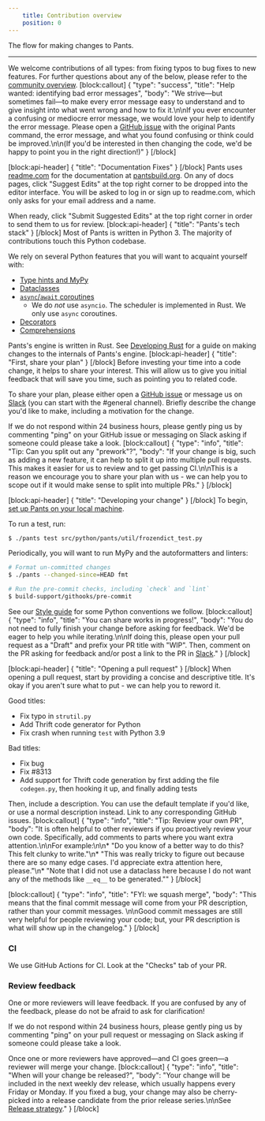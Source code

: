 ```yaml
---
    title: Contribution overview
    position: 0
---
```


The flow for making changes to Pants.

---

We welcome contributions of all types: from fixing typos to bug fixes to new features. For further questions about any of the below, please refer to the [community overview](doc:community).
[block:callout]
{
  "type": "success",
  "title": "Help wanted: identifying bad error messages",
  "body": "We strive—but sometimes fail—to make every error message easy to understand and to give insight into what went wrong and how to fix it.\n\nIf you ever encounter a confusing or mediocre error message, we would love your help to identify the error message. Please open a [GitHub issue](https://github.com/pantsbuild/pants/issues) with the original Pants command, the error message, and what you found confusing or think could be improved.\n\n(If you'd be interested in then changing the code, we'd be happy to point you in the right direction!)"
}
[/block]

[block:api-header]
{
  "title": "Documentation Fixes"
}
[/block]
Pants uses [readme.com](https://readme.com/) for the documentation at [pantsbuild.org](https://pantsbuild.org). On any of docs pages, click "Suggest Edits" at the top right corner to be dropped into the editor interface. You will be asked to log in or sign up to readme.com, which only asks for your email address and a name.

When ready, click "Submit Suggested Edits" at the top right corner in order to send them to us for review.
[block:api-header]
{
  "title": "Pants's tech stack"
}
[/block]
Most of Pants is written in Python 3. The majority of contributions touch this Python codebase.

We rely on several Python features that you will want to acquaint yourself with:

* [Type hints and MyPy](https://mypy.readthedocs.io/en/stable/)
* [Dataclasses](https://realpython.com/python-data-classes/)
* [`async`/`await` coroutines](https://www.python.org/dev/peps/pep-0492)
    * We do _not_ use `asyncio`. The scheduler is implemented in Rust. We only use `async` coroutines.
* [Decorators](https://realpython.com/primer-on-python-decorators/)
* [Comprehensions](https://www.geeksforgeeks.org/comprehensions-in-python/)

Pants's engine is written in Rust. See [Developing Rust](doc:contributions-rust) for a guide on making changes to the internals of Pants's engine.
[block:api-header]
{
  "title": "First, share your plan"
}
[/block]
Before investing your time into a code change, it helps to share your interest. This will allow us to give you initial feedback that will save you time, such as pointing you to related code.

To share your plan, please either open a [GitHub issue](https://github.com/pantsbuild/pants/issues) or message us on [Slack](doc:community#slack) (you can start with the #general channel). Briefly describe the change you'd like to make, including a motivation for the change.

If we do not respond within 24 business hours, please gently ping us by commenting "ping" on your GitHub issue or messaging on Slack asking if someone could please take a look.
[block:callout]
{
  "type": "info",
  "title": "Tip: Can you split out any \"prework\"?",
  "body": "If your change is big, such as adding a new feature, it can help to split it up into multiple pull requests. This makes it easier for us to review and to get passing CI.\n\nThis is a reason we encourage you to share your plan with us - we can help you to scope out if it would make sense to split into multiple PRs."
}
[/block]

[block:api-header]
{
  "title": "Developing your change"
}
[/block]
To begin, [set up Pants on your local machine](doc:contributor-setup).

To run a test, run:

```bash
$ ./pants test src/python/pants/util/frozendict_test.py
```

Periodically, you will want to run MyPy and the autoformatters and linters:

```bash
# Format un-committed changes
$ ./pants --changed-since=HEAD fmt

# Run the pre-commit checks, including `check` and `lint`
$ build-support/githooks/pre-commit
```

See our [Style guide](doc:style-guide) for some Python conventions we follow.
[block:callout]
{
  "type": "info",
  "title": "You can share works in progress!",
  "body": "You do not need to fully finish your change before asking for feedback. We'd be eager to help you while iterating.\n\nIf doing this, please open your pull request as a \"Draft\" and prefix your PR title with \"WIP\". Then, comment on the PR asking for feedback and/or post a link to the PR in [Slack](doc:community)."
}
[/block]

[block:api-header]
{
  "title": "Opening a pull request"
}
[/block]
When opening a pull request, start by providing a concise and descriptive title. It's okay if you aren't sure what to put - we can help you to reword it. 

Good titles:
* Fix typo in `strutil.py`
* Add Thrift code generator for Python
* Fix crash when running `test` with Python 3.9

Bad titles:
* Fix bug
* Fix #8313
* Add support for Thrift code generation by first adding the file `codegen.py`, then hooking it up, and finally adding tests

Then, include a description. You can use the default template if you'd like, or use a normal description instead. Link to any corresponding GitHub issues.
[block:callout]
{
  "type": "info",
  "title": "Tip: Review your own PR",
  "body": "It is often helpful to other reviewers if you proactively review your own code. Specifically, add comments to parts where you want extra attention.\n\nFor example:\n\n* \"Do you know of a better way to do this? This felt clunky to write.\"\n* \"This was really tricky to figure out because there are so many edge cases. I'd appreciate extra attention here, please.\"\n* \"Note that I did not use a dataclass here because I do not want any of the methods like `__eq__` to be generated.\""
}
[/block]

[block:callout]
{
  "type": "info",
  "title": "FYI: we squash merge",
  "body": "This means that the final commit message will come from your PR description, rather than your commit messages. \n\nGood commit messages are still very helpful for people reviewing your code; but, your PR description is what will show up in the changelog."
}
[/block]
### CI

We use GitHub Actions for CI. Look at the "Checks" tab of your PR.

### Review feedback

One or more reviewers will leave feedback. If you are confused by any of the feedback, please do not be afraid to ask for clarification!

If we do not respond within 24 business hours, please gently ping us by commenting "ping" on your pull request or messaging on Slack asking if someone could please take a look.

Once one or more reviewers have approved—and CI goes green—a reviewer will merge your change.
[block:callout]
{
  "type": "info",
  "title": "When will your change be released?",
  "body": "Your change will be included in the next weekly dev release, which usually happens every Friday or Monday. If you fixed a bug, your change may also be cherry-picked into a release candidate from the prior release series.\n\nSee [Release strategy](doc:release-strategy)."
}
[/block]
